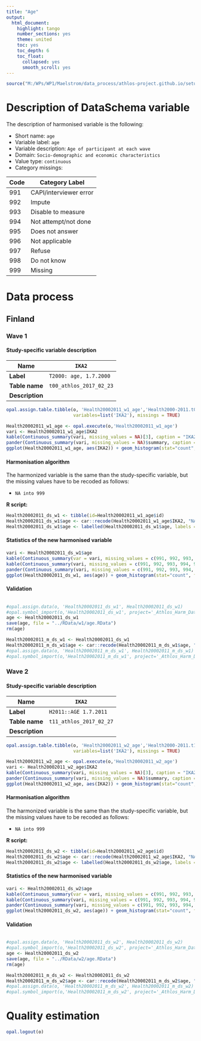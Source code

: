 ```yaml
---
title: "Age"
output:
  html_document:
    highlight: tango
    number_sections: yes
    theme: united
    toc: yes
    toc_depth: 6
    toc_float:
      collapsed: yes
      smooth_scroll: yes
---
```

  
<!-- ########################################################## --> 

<!-- # Installation, loading packages -->
<!-- **R script:** -->

```r
source("M:/WPs/WP1/Maelstrom/data_process/athlos-project.github.io/setup_iago.r")
```
<!-- ########################################################## --> 






# Description of DataSchema variable

The description of harmonised variable is the following:


* Short name: `age`
* Variable label: `age`
* Variable description: `Age of participant at each wave`
* Domain: `Socio-demographic and economic characteristics`
* Value type: `continuous`
* Category missings: 

**Code** | **Category Label**
----| ------------------
991 | CAPI/interviewer error
992 | Impute
993 | Disable to measure
994 | Not attempt/not done
995 | Does not answer
996 | Not applicable
997 | Refuse
998 | Do not know
999 | Missing

# Data process

## Finland

### Wave 1 

#### Study-specific variable description


| **Name** | `IKA2` |
|----------|------------|
| **Label** | `T2000: age, 1.7.2000` |
| **Table name** | `t00_athlos_2017_02_23` |
| **Description** |  |


```r
opal.assign.table.tibble(o, 'Health20002011_w1_age','Health2000-2011.t00_athlos_2017_02_23',
                         variables=list('IKA2'), missings = TRUE)
```

```r
Health20002011_w1_age <- opal.execute(o,'Health20002011_w1_age')
vari <- Health20002011_w1_age$IKA2
kable(Continuous_summary(vari, missing_values = NA)[3], caption = "IKA2")
pander(Continuous_summary(vari, missing_values = NA)$summary, caption = "Summary")
ggplot(Health20002011_w1_age, aes(IKA2)) + geom_histogram(stat="count", fill="steelblue") + xlab("age") + ylab("Frequency")
```

#### Harmonisation algorithm
The harmonized variable is the same than the study-specific variable, but the missing values have to be recoded as follows:

* `NA into 999`

**R script:**

```r
Health20002011_ds_w1 <- tibble(id=Health20002011_w1_age$id)
Health20002011_ds_w1$age <- car::recode(Health20002011_w1_age$IKA2, "NA=999")
Health20002011_ds_w1$age <- labelled(Health20002011_ds_w1$age, labels = c("Missing"=999, "Do not know"=998, "Refuse"=997, "Not applicable"=996, "Does not answer"=995,  "Not attempt not done"=994, "Disable to measure"=993, "Impute"=992, "CAPI interviewer error"=991))
```

#### Statistics of the new harmonised variable
```r
vari <- Health20002011_ds_w1$age
kable(Continuous_summary(var = vari, missing_values = c(991, 992, 993, 994, 995, 996, 997, 998, 999))[3], caption = "age")
kable(Continuous_summary(vari, missing_values = c(991, 992, 993, 994, 995, 996, 997, 998, 999))[2], caption = "values")
pander(Continuous_summary(vari, missing_values = c(991, 992, 993, 994, 995, 996, 997, 998, 999))$summary, caption = "Summary")
ggplot(Health20002011_ds_w1, aes(age)) + geom_histogram(stat="count", fill="steelblue") + xlab("age") + ylab("Frequency") 
```

#### Validation
```r
```





```r

#opal.assign.data(o, 'Health20002011_ds_w1', Health20002011_ds_w1)
#opal.symbol_import(o,'Health20002011_ds_w1', project='_Athlos_Harm_Dataset')
age <- Health20002011_ds_w1
save(age, file = "../RData/w1/age.RData")
rm(age)

Health20002011_m_ds_w1 <- Health20002011_ds_w1
Health20002011_m_ds_w1$age <- car::recode(Health20002011_m_ds_w1$age, "c(991, 992, 993, 994, 995, 996, 997,998, 999)=NA")
#opal.assign.data(o, 'Health20002011_m_ds_w1', Health20002011_m_ds_w1)
#opal.symbol_import(o,'Health20002011_m_ds_w1', project='_Athlos_Harm_Dataset')
```








### Wave 2 

#### Study-specific variable description


| **Name** | `IKA2` |
|----------|------------|
| **Label** | `H2011::AGE 1.7.2011` |
| **Table name** | `t11_athlos_2017_02_27` |
| **Description** |  |




```r
opal.assign.table.tibble(o, 'Health20002011_w2_age','Health2000-2011.t11_athlos_2017_02_27',
                         variables=list('IKA2'), missings = TRUE)
```

```r
Health20002011_w2_age <- opal.execute(o,'Health20002011_w2_age')
vari <- Health20002011_w2_age$IKA2
kable(Continuous_summary(vari, missing_values = NA)[3], caption = "IKA2")
pander(Continuous_summary(vari, missing_values = NA)$summary, caption = "Summary")
ggplot(Health20002011_w2_age, aes(IKA2)) + geom_histogram(stat="count", fill="steelblue") + xlab("age") + ylab("Frequency")
```

#### Harmonisation algorithm
The harmonized variable is the same than the study-specific variable, but the missing values have to be recoded as follows:

* `NA into 999`

**R script:**

```r
Health20002011_ds_w2 <- tibble(id=Health20002011_w2_age$id)
Health20002011_ds_w2$age <- car::recode(Health20002011_w2_age$IKA2, "NA=999")
Health20002011_ds_w2$age <- labelled(Health20002011_ds_w2$age, labels = c("Missing"=999, "Do not know"=998, "Refuse"=997, "Not applicable"=996, "Does not answer"=995,  "Not attempt not done"=994, "Disable to measure"=993, "Impute"=992, "CAPI interviewer error"=991))
```

#### Statistics of the new harmonised variable
```r
vari <- Health20002011_ds_w2$age
kable(Continuous_summary(var = vari, missing_values = c(991, 992, 993, 994, 995, 996, 997, 998, 999))[3], caption = "age")
kable(Continuous_summary(vari, missing_values = c(991, 992, 993, 994, 995, 996, 997, 998, 999))[2], caption = "values")
pander(Continuous_summary(vari, missing_values = c(991, 992, 993, 994, 995, 996, 997, 998, 999))$summary, caption = "Summary")
ggplot(Health20002011_ds_w2, aes(age)) + geom_histogram(stat="count", fill="steelblue") + xlab("age") + ylab("Frequency") 
```

#### Validation
```r
```





```r

#opal.assign.data(o, 'Health20002011_ds_w2', Health20002011_ds_w2)
#opal.symbol_import(o,'Health20002011_ds_w2', project='_Athlos_Harm_Dataset')
age <- Health20002011_ds_w2
save(age, file = "../RData/w2/age.RData")
rm(age)

Health20002011_m_ds_w2 <- Health20002011_ds_w2
Health20002011_m_ds_w2$age <- car::recode(Health20002011_m_ds_w2$age, "c(991, 992, 993, 994, 995, 996, 997,998, 999)=NA")
#opal.assign.data(o, 'Health20002011_m_ds_w2', Health20002011_m_ds_w2)
#opal.symbol_import(o,'Health20002011_m_ds_w2', project='_Athlos_Harm_Dataset')
```






# Quality estimation



```r
opal.logout(o)
```
